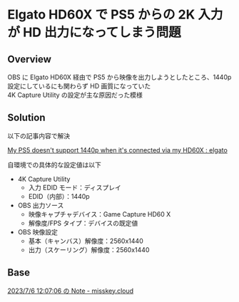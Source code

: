 # Elgato HD60X で PS5 からの 2K 入力が HD 出力になってしまう問題

## Overview

OBS に Elgato HD60X 経由で PS5 から映像を出力しようとしたところ、1440p 設定にしているにも関わらず HD 画質になっていた<br/>
4K Capture Utility の設定が主な原因だった模様

## Solution

以下の記事内容で解決

[My PS5 doesn't support 1440p when it's connected via my HD60X : elgato](https://www.reddit.com/r/elgato/comments/x8scdc/my_ps5_doesnt_support_1440p_when_its_connected/?utm_source=share&utm_medium=web2x&context=3)

自環境での具体的な設定値は以下

- 4K Capture Utility
  - 入力 EDID モード：ディスプレイ
  - EDID（内部）：1440p
- OBS 出力ソース
  - 映像キャプチャデバイス：Game Capture HD60 X
  - 解像度/FPS タイプ：デバイスの既定値
- OBS 映像設定
  - 基本（キャンバス）解像度：2560x1440
  - 出力（スケーリング）解像度：2560x1440

## Base

[2023/7/6 12:07:06 の Note - misskey.cloud ](https://misskey.cloud/notes/9gu4sher4t)
